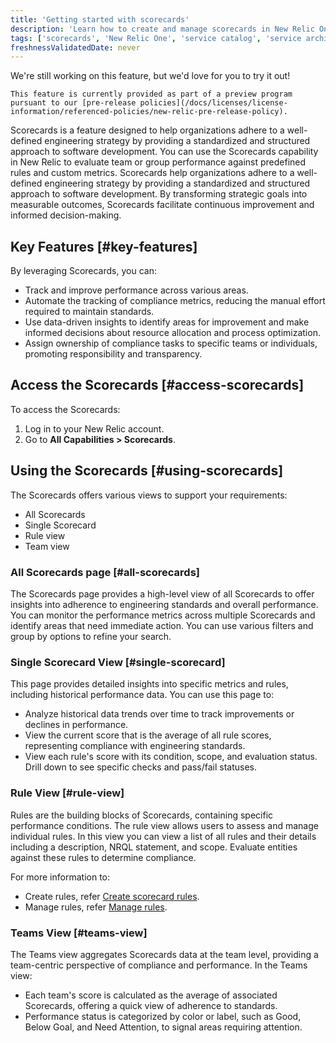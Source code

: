 ```yaml
---
title: 'Getting started with scorecards'
description: 'Learn how to create and manage scorecards in New Relic One.'
tags: ['scorecards', 'New Relic One', 'service catalog', 'service architecture intelligence']
freshnessValidatedDate: never
---
```


<Callout title="preview">
    We're still working on this feature, but we'd love for you to try it out!

    This feature is currently provided as part of a preview program pursuant to our [pre-release policies](/docs/licenses/license-information/referenced-policies/new-relic-pre-release-policy).
</Callout>


Scorecards is a feature designed to help organizations adhere to a well-defined engineering strategy by providing a standardized and structured approach to software development. 
You can use the Scorecards capability in New Relic to evaluate team or group performance against predefined rules and custom metrics. Scorecards help organizations adhere to a well-defined engineering strategy by providing a standardized and structured approach to software development. By transforming strategic goals into measurable outcomes, Scorecards facilitate continuous improvement and informed decision-making. 


## Key Features [#key-features]

By leveraging Scorecards, you can:
* Track and improve performance across various areas.
* Automate the tracking of compliance metrics, reducing the manual effort required to maintain standards.
* Use data-driven insights to identify areas for improvement and make informed decisions about resource allocation and process optimization.
* Assign ownership of compliance tasks to specific teams or individuals, promoting responsibility and transparency.



## Access the Scorecards [#access-scorecards]

To access the Scorecards:

1. Log in to your New Relic account.
2. Go to **All Capabilities > Scorecards**.


## Using the Scorecards [#using-scorecards]

The Scorecards offers various views to support your requirements:

* All Scorecards
* Single Scorecard
* Rule view
* Team view


### All Scorecards page [#all-scorecards]

The Scorecards page provides a high-level view of all Scorecards to offer insights into adherence to engineering standards and overall performance. You can monitor the performance metrics across multiple Scorecards and identify areas that need immediate action. You can use various filters and group by options to refine your search.

### Single Scorecard View [#single-scorecard]

This page provides detailed insights into specific metrics and rules, including historical performance data. You can use this page to:

* Analyze historical data trends over time to track improvements or declines in performance.
* View the current score that is the average of all rule scores, representing compliance with engineering standards.
* View each rule's score with its condition, scope, and evaluation status. Drill down to see specific checks and pass/fail statuses.

### Rule View [#rule-view]

Rules are the building blocks of Scorecards, containing specific performance conditions. The rule view allows users to assess and manage individual rules.
In this view you can view a list of all rules and their details including a description, NRQL statement, and scope. Evaluate entities against these rules to determine compliance.

For more information to:

* Create rules, refer [Create scorecard rules](/docs/service-architecture-intelligence/scorecards/managing-scorecards/create-rule).
* Manage rules, refer [Manage rules](/docs/service-architecture-intelligence/scorecards/managing-scorecards/edit-rule). 



### Teams View [#teams-view]

The Teams view aggregates Scorecards data at the team level, providing a team-centric perspective of compliance and performance. In the Teams view:

* Each team's score is calculated as the average of associated Scorecards, offering a quick view of adherence to standards.
* Performance status is categorized by color or label, such as Good, Below Goal, and Need Attention, to signal areas requiring attention.

